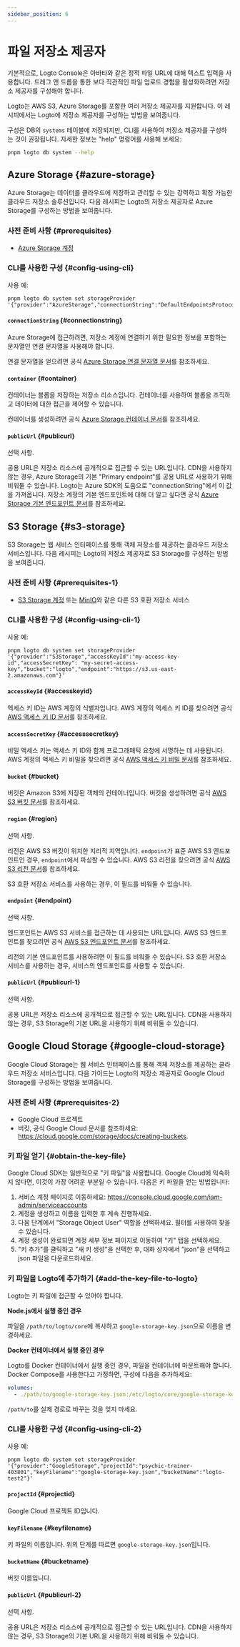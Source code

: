 ```yaml
---
sidebar_position: 6
---
```


# 파일 저장소 제공자

기본적으로, Logto Console은 아바타와 같은 정적 파일 URL에 대해 텍스트 입력을 사용합니다. 드래그 앤 드롭을 통한 보다 직관적인 파일 업로드 경험을 활성화하려면 저장소 제공자를 구성해야 합니다.

Logto는 AWS S3, Azure Storage를 포함한 여러 저장소 제공자를 지원합니다. 이 레시피에서는 Logto에 저장소 제공자를 구성하는 방법을 보여줍니다.

구성은 DB의 `systems` 테이블에 저장되지만, CLI를 사용하여 저장소 제공자를 구성하는 것이 권장됩니다. 자세한 정보는 "help" 명령어를 사용해 보세요:

```sh
pnpm logto db system --help
```

## Azure Storage \{#azure-storage}

Azure Storage는 데이터를 클라우드에 저장하고 관리할 수 있는 강력하고 확장 가능한 클라우드 저장소 솔루션입니다. 다음 레시피는 Logto의 저장소 제공자로 Azure Storage를 구성하는 방법을 보여줍니다.

### 사전 준비 사항 \{#prerequisites}

- [Azure Storage 계정](https://docs.microsoft.com/en-us/azure/storage/common/storage-account-overview)

### CLI를 사용한 구성 \{#config-using-cli}

사용 예:

```
pnpm logto db system set storageProvider '{"provider":"AzureStorage","connectionString":"DefaultEndpointsProtocol=https;AccountName=logto;AccountKey=oRhfTBHOHiBxxxxxxxxxxxxxxxxZ0se6XROftl/Xrow==;EndpointSuffix=core.windows.net","container":"logto"}'
```

#### `connectionString` \{#connectionstring}

Azure Storage에 접근하려면, 저장소 계정에 연결하기 위한 필요한 정보를 포함하는 문자열인 연결 문자열을 사용해야 합니다.

연결 문자열을 얻으려면 공식 [Azure Storage 연결 문자열 문서](https://docs.microsoft.com/en-us/azure/storage/common/storage-configure-connection-string)를 참조하세요.

#### `container` \{#container}

컨테이너는 블롭을 저장하는 저장소 리소스입니다. 컨테이너를 사용하여 블롭을 조직하고 데이터에 대한 접근을 제어할 수 있습니다.

컨테이너를 생성하려면 공식 [Azure Storage 컨테이너 문서](https://docs.microsoft.com/en-us/azure/storage/blobs/storage-blobs-introduction#containers)를 참조하세요.

#### `publicUrl` \{#publicurl}

선택 사항.

공용 URL은 저장소 리소스에 공개적으로 접근할 수 있는 URL입니다. CDN을 사용하지 않는 경우, Azure Storage의 기본 "Primary endpoint"를 공용 URL로 사용하기 위해 비워둘 수 있습니다. Logto는 Azure SDK의 도움으로 "connectionString"에서 이 값을 가져옵니다. 저장소 계정의 기본 엔드포인트에 대해 더 알고 싶다면 공식 [Azure Storage 기본 엔드포인트 문서](https://docs.microsoft.com/en-us/azure/storage/common/storage-account-overview#primary-endpoints)를 참조하세요.

## S3 Storage \{#s3-storage}

S3 Storage는 웹 서비스 인터페이스를 통해 객체 저장소를 제공하는 클라우드 저장소 서비스입니다. 다음 레시피는 Logto의 저장소 제공자로 S3 Storage를 구성하는 방법을 보여줍니다.

### 사전 준비 사항 \{#prerequisites-1}

- [S3 Storage 계정](https://docs.aws.amazon.com/AmazonS3/latest/userguide/creating-buckets.html) 또는 [MinIO](https://min.io/)와 같은 다른 S3 호환 저장소 서비스

### CLI를 사용한 구성 \{#config-using-cli-1}

사용 예:

```
pnpm logto db system set storageProvider '{"provider":"S3Storage","accessKeyId":"my-access-key-id","accessSecretKey": "my-secret-access-key","bucket":"logto","endpoint":"https://s3.us-east-2.amazonaws.com"}'
```

#### `accessKeyId` \{#accesskeyid}

액세스 키 ID는 AWS 계정의 식별자입니다. AWS 계정의 액세스 키 ID를 찾으려면 공식 [AWS 액세스 키 ID 문서](https://docs.aws.amazon.com/IAM/latest/UserGuide/id_credentials_access-keys.html#Using_CreateAccessKey)를 참조하세요.

#### `accessSecretKey` \{#accesssecretkey}

비밀 액세스 키는 액세스 키 ID와 함께 프로그래매틱 요청에 서명하는 데 사용됩니다. AWS 계정의 액세스 키 비밀을 찾으려면 공식 [AWS 액세스 키 비밀 문서](https://docs.aws.amazon.com/IAM/latest/UserGuide/id_credentials_access-keys.html#Using_CreateAccessKey)를 참조하세요.

#### `bucket` \{#bucket}

버킷은 Amazon S3에 저장된 객체의 컨테이너입니다. 버킷을 생성하려면 공식 [AWS S3 버킷 문서](https://docs.aws.amazon.com/AmazonS3/latest/userguide/creating-buckets.html)를 참조하세요.

#### `region` \{#region}

선택 사항.

리전은 AWS S3 버킷이 위치한 지리적 지역입니다. `endpoint`가 표준 AWS S3 엔드포인트인 경우, `endpoint`에서 파싱할 수 있습니다. AWS S3 리전을 찾으려면 공식 [AWS S3 리전 문서](https://docs.aws.amazon.com/general/latest/gr/s3.html)를 참조하세요.

S3 호환 저장소 서비스를 사용하는 경우, 이 필드를 비워둘 수 있습니다.

#### `endpoint` \{#endpoint}

선택 사항.

엔드포인트는 AWS S3 서비스를 접근하는 데 사용되는 URL입니다. AWS S3 엔드포인트를 찾으려면 공식 [AWS S3 엔드포인트 문서](https://docs.aws.amazon.com/general/latest/gr/s3.html)를 참조하세요.

리전의 기본 엔드포인트를 사용하려면 이 필드를 비워둘 수 있습니다. S3 호환 저장소 서비스를 사용하는 경우, 서비스의 엔드포인트를 사용할 수 있습니다.

#### `publicUrl` \{#publicurl-1}

선택 사항.

공용 URL은 저장소 리소스에 공개적으로 접근할 수 있는 URL입니다. CDN을 사용하지 않는 경우, S3 Storage의 기본 URL을 사용하기 위해 비워둘 수 있습니다.

## Google Cloud Storage \{#google-cloud-storage}

Google Cloud Storage는 웹 서비스 인터페이스를 통해 객체 저장소를 제공하는 클라우드 저장소 서비스입니다. 다음 가이드는 Logto의 저장소 제공자로 Google Cloud Storage를 구성하는 방법을 보여줍니다.

### 사전 준비 사항 \{#prerequisites-2}

- Google Cloud 프로젝트
- 버킷, 공식 Google Cloud 문서를 참조하세요: https://cloud.google.com/storage/docs/creating-buckets.

### 키 파일 얻기 \{#obtain-the-key-file}

Google Cloud SDK는 일반적으로 "키 파일"을 사용합니다. Google Cloud에 익숙하지 않다면, 이것이 가장 어려운 부분일 수 있습니다. 다음은 키 파일을 얻는 방법입니다:

1. 서비스 계정 페이지로 이동하세요: https://console.cloud.google.com/iam-admin/serviceaccounts
2. 계정을 생성하고 이름을 입력한 후 계속 진행하세요.
3. 다음 단계에서 "Storage Object User" 역할을 선택하세요. 필터를 사용하여 찾을 수 있습니다.
4. 계정 생성이 완료되면 계정 세부 정보 페이지로 이동하여 "키" 탭을 선택하세요.
5. "키 추가"를 클릭하고 "새 키 생성"을 선택한 후, 대화 상자에서 "json"을 선택하고 json 파일을 다운로드하세요.

### 키 파일을 Logto에 추가하기 \{#add-the-key-file-to-logto}

Logto는 키 파일에 접근할 수 있어야 합니다.

**Node.js에서 실행 중인 경우**

파일을 `/path/to/logto/core`에 복사하고 `google-storage-key.json`으로 이름을 변경하세요.

**Docker 컨테이너에서 실행 중인 경우**

Logto를 Docker 컨테이너에서 실행 중인 경우, 파일을 컨테이너에 마운트해야 합니다. Docker Compose를 사용한다고 가정하면, 구성에 다음을 추가하세요:

```yaml
volumes:
  - ./path/to/google-storage-key.json:/etc/logto/core/google-storage-key.json
```

`/path/to`를 실제 경로로 바꾸는 것을 잊지 마세요.

### CLI를 사용한 구성 \{#config-using-cli-2}

사용 예:

```
pnpm logto db system set storageProvider '{"provider":"GoogleStorage","projectId":"psychic-trainer-403801","keyFilename":"google-storage-key.json","bucketName":"logto-test2"}'
```

#### `projectId` \{#projectid}

Google Cloud 프로젝트 ID입니다.

#### `keyFilename` \{#keyfilename}

키 파일의 이름입니다. 위의 단계를 따르면 `google-storage-key.json`입니다.

#### `bucketName` \{#bucketname}

버킷 이름입니다.

#### `publicUrl` \{#publicurl-2}

선택 사항.

공용 URL은 저장소 리소스에 공개적으로 접근할 수 있는 URL입니다. CDN을 사용하지 않는 경우, S3 Storage의 기본 URL을 사용하기 위해 비워둘 수 있습니다.

